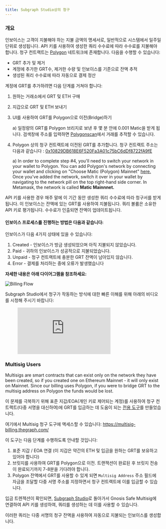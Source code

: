 ```yaml
---
title: Subgraph Studio상의 청구
---
```


### 개요

인보이스는 고객이 지불해야 하는 지불 금액의 명세서로, 일반적으로 시스템에서 일주일 단위로 생성됩니다. API 키를 사용하여 생성한 쿼리 수수료에 따라 수수료를 지불해야 합니다. 청구 컨트랙트는 [Polygon](https://polygon.technology/) 네트워크에 존재합니다. 다음을 수행할 수 있습니다:

- GRT 추가 및 제거
- 계정에 추가한 GRT수, 제거한 수량 및 인보이스를 기준으로 잔액 추적
- 생성된 쿼리 수수료에 따라 자동으로 결제 정산

계정에 GRT를 추가하려면 다음 단계를 거쳐야 합니다:

1. 원하는 거래소에서 GRT 및 ETH 구매
2. 지갑으로 GRT 및 ETH 보내기
3. UI를 사용하여 GRT를 Polygon으로 이전(Bridge)하기

   a) 일정량의 GRT를 Polygon 브리지로 보낸 후 몇 분 안에 0.001 Matic을 받게 됩니다. 검색창에 주소를 입력하면 [Polygonscan](https://polygonscan.com/)에서 거래를 추적할 수 있습니다.

4. Polygon 상의 청구 컨트랙트에 이전된 GRT를 추가합니다. 청구 컨트랙트 주소는 다음과 같습니다 : [0x10829DB618E6F520Fa3A01c75bC6dDf8722fA9fE](https://polygonscan.com/address/0x10829DB618E6F520Fa3A01c75bC6dDf8722fA9fE)

   a) In order to complete step #4, you'll need to switch your network in your wallet to Polygon. You can add Polygon's network by connecting your wallet and clicking on "Choose Matic (Polygon) Mainnet" [here.](https://chainlist.org/) Once you've added the network, switch it over in your wallet by navigating to the network pill on the top right-hand side corner. In Metamask, the network is called **Matic Mainnnet.**

API 키를 사용한 경우 매주 말에 이 기간 동안 생성한 쿼리 수수료에 따라 청구서를 받게 됩니다. 이 인보이스는 잔액에 있는 GRT를 사용하여 지불됩니다. 쿼리 볼륨은 소유한 API 키로 평가됩니다. 수수료가 인출되면 잔액이 업데이트됩니다.

#### 인보이스 프로세스를 진행하는 방법은 다음과 같습니다:

인보이스가 다음 4가지 상태에 있을 수 있습니다:

1. Created - 인보이스가 방금 생성되었으며 아직 지불되지 않았습니다.
2. Paid - 귀하의 인보이스가 성공적으로 지불되었습니다.
3. Unpaid - 청구 컨트랙트에 충분한 GRT 잔액이 남아있지 않습니다.
4. Error - 결제를 처리하는 중에 오류가 발생했습니다

**자세한 내용은 아래 다이어그램을 참조하세요:**

![Billing Flow](/img/billing-flow.png)

Subgraph Studio에서 청구가 작동하는 방식에 대한 빠른 이해를 위해 아래의 비디오를 시청해 주시기 바랍니다:

<figure className="video-container">
  <iframe
    className="video-iframe"
    src="https://www.youtube.com/embed/UrfIpm-Vlgs"
    title="YouTubeビデオプレーヤー"
    frameBorder="0"
    allowFullScreen
></iframe>
</figure>

### Multisig Users

Multisigs are smart contracts that can exist only on the network they have been created, so if you created one on Ethereum Mainnet - it will only exist on Mainnet. Since our billing uses Polygon, if you were to bridge GRT to the multisig address on Polygon the funds would be lost.

이 문제를 극복하기 위해 표준 지갑/EOA(개인 키로 제어되는 계정)를 사용하여 청구 컨트랙트(다중 서명을 대신하여)에 GRT를 입금하는 데 도움이 되는 [전용 도구](https://multisig-billing.thegraph.com/)를 만들었습니다.

여기에서 Multisig 청구 도구에 액세스할 수 있습니다: https://multisig-billing.thegraph.com/

이 도구는 다음 단계를 수행하도록 안내할 것입니다:

1. 표준 지갑 / EOA 연결 (이 지갑은 약간의 ETH 및 입금을 원하는 GRT를 보유하고 있어야 합니다)
2. 브릿지를 사용하여 GRT를 Polygon으로 이전. 트랜잭션이 완료된 후 브릿지 전송이 완료되기까지 7-8분을 기다려야 합니다.
3. Polygon 잔액에서 GRT를 사용할 수 있게 되면 `Multisig Address` 주소 필드에 자금을 조달할 다중 서명 주소를 지정하면서 청구 컨트랙트에 이를 입금할 수 있습니다.

입금 트렌젝션이 확인되면, [Subgraph Studio](https://thegraph.com/studio/)로 돌아가서 Gnosis Safe Multisig에 연결하여 API 키를 생성하여, 쿼리를 생성하는 데 이를 사용할 수 있습니다.

이러한 쿼리는 다중 서명의 청구 잔액을 사용하여 자동으로 지불되는 인보이스를 생성합니다.
